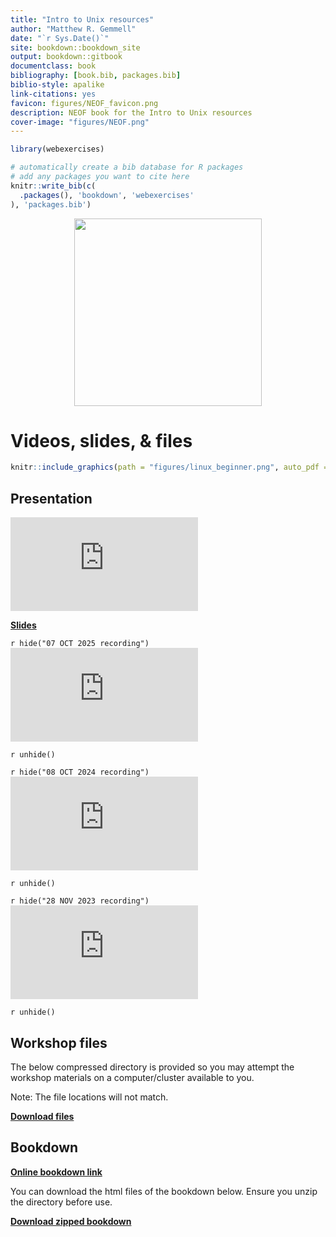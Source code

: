 ```yaml
--- 
title: "Intro to Unix resources"
author: "Matthew R. Gemmell"
date: "`r Sys.Date()`"
site: bookdown::bookdown_site
output: bookdown::gitbook
documentclass: book
bibliography: [book.bib, packages.bib]
biblio-style: apalike
link-citations: yes
favicon: figures/NEOF_favicon.png
description: NEOF book for the Intro to Unix resources
cover-image: "figures/NEOF.png"
---
```

```r
library(webexercises)
```

```r
# automatically create a bib database for R packages
# add any packages you want to cite here
knitr::write_bib(c(
  .packages(), 'bookdown', 'webexercises'
), 'packages.bib')
```

<center>
![](figures/NEOF_rounded_corners.png){style="width:300px"}
</center> 

# Videos, slides, & files

```r
knitr::include_graphics(path = "figures/linux_beginner.png", auto_pdf = TRUE)
``` 

## Presentation

<div class="container">
<iframe src="https://www.youtube.com/embed/9EEeOC4gpV0" 
frameborder="0" allowfullscreen class="video"></iframe>
</div>

[__Slides__](https://docs.google.com/presentation/d/1DlVAlNRlb4TjgRAlCG5OphyS_W3UGA0htN0-9WvItQ0/edit?usp=sharing)

`r hide("07 OCT 2025 recording")`
<div class="container">
<iframe src="https://www.youtube.com/embed/_nRzVrjFOb0" 
frameborder="0" allowfullscreen class="video"></iframe>
</div>
`r unhide()`

`r hide("08 OCT 2024 recording")`
<div class="container">
<iframe src="https://www.youtube.com/embed/yMKqbABhbnE" 
frameborder="0" allowfullscreen class="video"></iframe>
</div>
`r unhide()`

`r hide("28 NOV 2023 recording")`
<div class="container">
<iframe src="https://www.youtube.com/embed/x6fLv-ewGHQ" 
frameborder="0" allowfullscreen class="video"></iframe>
</div>
`r unhide()`

## Workshop files

The below compressed directory is provided so you may attempt the workshop materials on a computer/cluster available to you.

Note: The file locations will not match.

[__Download files__](https://neof-workshops.github.io/Unix_nxcdf7/Resources/Files/Linux.zip)

## Bookdown

[__Online bookdown link__](https://neof-workshops.github.io/Unix_nxcdf7/)

You can download the html files of the bookdown below. Ensure you unzip the directory before use.

[__Download zipped bookdown__](https://neof-workshops.github.io/Unix_nxcdf7/Resources/NEOF_Intro_to_unix_bookdown.zip)



<!--chapter:end:01-Unix.Rmd-->

